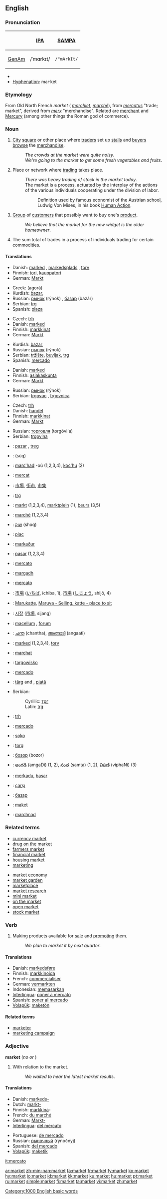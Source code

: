 {{wikipedia}}
==English==

===Pronunciation===
{| border=1 cellpadding=5
! !! [[w:International Phonetic Alphabet|IPA]] !! [[w:SAMPA|SAMPA]]
|-
! [[GenAm]]
| /ˈmɑrkɪt/ || <tt>/"mArkIt/</tt>
|}
*{{audio|en-us-market.ogg|Audio (US)}}
*[[Hyphenation]]: mar·ket

===Etymology===
From Old North French ''market'' ({{OF.}} ''[[marchiet]]'', {{F.}} ''[[marché]]''), from {{L.}} ''[[mercatus]]'' "trade; market", derived from ''[[merx]]'' "merchandise".  Related are [[merchant]] and [[Mercury]] (among other things the Roman god of commerce).

===Noun===
{{en-noun}}

# [[City]] [[square]] or other place where [[trader]]s set up [[stall]]s and [[buyer]]s [[browse]] the [[merchandise]].
#:''The crowds at the market were quite noisy''.
#:''We're going to the market to get some fresh vegetables and fruits''.
# Place or network where [[trading]] takes place.
#:''There was heavy trading of stock in the market today''.
#:The market is a process, actuated by the interplay of the actions of the various individuals cooperating under the division of labor.
#:: Definition used by famous economist of the Austrian school, Ludwig Von Mises, in his book [http://www.mises.org/humanaction/chap15sec1.asp Human Action].
# [[Group]] of [[customer]]s that possibly want to buy one's [[product]].
#:''We believe that the market for the new widget is the older homeowner''.
# The sum total of trades in a process of individuals trading for certain commodities.

====Translations====
{{trans-top|market square}}
*Danish: [[marked]] {{n}}, [[markedsplads]] {{c}}, [[torv]] {{n}}
*Finnish: [[tori]], [[kauppatori]]
*German: [[Markt]] {{m}}
{{trans-mid}}
*Greek: {{t|el|αγορά|f|}} (agorá)
*Kurdish: [[bazar]], {{KUchar|[[بازار]]}}
*Russian: [[рынок]] (rýnok) {{m}}, [[базар]] (bazár) {{m}}
*Serbian: [[trg]]
*Spanish: [[plaza]] {{f}}
{{trans-bottom}}

{{trans-top|place for trading in general}}
*Czech: [[trh]] {{m}}
*Danish: [[marked]] {{n}}
*Finnish: [[markkinat]]
*German: [[Markt]] {{m}}
{{trans-mid}}
*Kurdish: [[bazar]], {{KUchar|[[بازار]]}}
*Russian: [[рынок]] (rýnok) {{m}}
*Serbian: [[tržište]], [[buvljak]], [[trg]]
*Spanish: [[mercado]] {{m}}
{{trans-bottom}}

{{trans-top|group of customers}}
*Danish: [[marked]] {{n}}
*Finnish: [[asiakaskunta]]
*German: [[Markt]] {{m}}
{{trans-mid}}
*Russian: [[рынок]] (rýnok) {{m}}
*Serbian: [[trgovac]] {{m}}, [[trgovnica]] {{f}}
{{trans-bottom}}

{{trans-top|total sum of trades}}
*Czech: [[trh]] {{m}}
*Danish: [[handel]] {{c}}
*Finnish: [[markkinat]]
*German: [[Markt]] {{m}}
{{trans-mid}}
*Russian: [[торговля]] (torgóvl'a) {{f}}
*Serbian: [[trgovina]]
{{trans-bottom}}

{{checktrans}}
{{trans-top|Translations to be checked}}
*{{ttbc|Albanian}}: [[pazar]] {{m}}, [[treg]] {{m}}
*{{ttbc|Arabic}}: {{ARchar|[[سوق]]}} (sūq)
*{{ttbc|Breton}}: [[marc'had]] {{m}} -où {{p}} (1,2,3,4), [[koc'hu]] {{m}} (2)
*{{ttbc|Catalan}}: [[mercat]] {{m}}
*{{ttbc|Chinese}}: [[市場]], [[街市]], [[市集]]
*{{ttbc|Croatian}}: [[trg]] {{m}}
*{{ttbc|Dutch}}: [[markt]] {{m}} (1,2,3,4), [[marktplein]] {{n}} (1), [[beurs]] (3,5)
*{{ttbc|French}}: [[marché]] {{m}} (1,2,3,4)
*{{ttbc|Hebrew}}: [[שוק]] (shoq) {{m}}
*{{ttbc|Hungarian}}: [[piac]]
*{{ttbc|Icelandic}}: [[markaður]] {{m}}
*{{ttbc|Indonesian}}: [[pasar]] (1,2,3,4)
*{{ttbc|Interlingua}}: [[mercato]]
*{{ttbc|Irish}}: [[margadh]] {{m}}
*{{ttbc|Italian}}: [[mercato]] {{m}}
*{{ttbc|Japanese}}: [[市場]] ([[いちば]], ichiba, 1), [[市場]] ([[しじょう]], shijō, 4)
*{{ttbc|Kannada}}: [[Marukatte,]] [[Maruva - Selling, katte - place to sit]]
*{{ttbc|Korean}}: [[시장]] ([[市場]], sijang)
{{trans-mid}}
*{{ttbc|Latin}}: [[macellum]] {{n}}, [[forum]] {{n}}
*{{ttbc|Malayalam}}: [[ചന്ത]] (chantha), [[അങ്ങാടി]] (angaati)
*{{ttbc|Norwegian}}: [[marked]] {{n}} (1,2,3,4), [[torv]] {{n}}
*{{ttbc|Old High German}}: [[marchat]] {{m}}
*{{ttbc|Polish}}: [[targowisko]] {{n}}
*{{ttbc|Portuguese}}: [[mercado]] {{m}}
*{{ttbc|Romanian}}: [[târg]] {{f}} and {{m}}, [[piaţă]] {{f}}
*Serbian:
*:Cyrillic: [[трг]] {{m}}
*:Latin: [[trg]] {{m}}
*{{ttbc|Slovak}}: [[trh]] {{m}}
*{{ttbc|Spanish}}: [[mercado]] {{m}}
*{{ttbc|Swahili}}: [[soko]]
*{{ttbc|Swedish}}: [[torg]] {{n}}
*{{ttbc|Tajik}}: [[бозор]] (bozor)
*{{ttbc|Telugu}}: [[అంగడి]] (amgaDi) (1, 2), [[సంత]] (samta) (1, 2), [[విఫణి]] (viphaNi) (3)
*{{ttbc|Tetum}}: [[merkadu]], [[basar]]
*{{ttbc|Turkish}}: [[çarşı]]
*{{ttbc|Ukrainian}}: [[базар]] {{m}}
*{{ttbc|Volapük}}: [[maket]]
*{{ttbc|Welsh}}: [[marchnad]] {{f}}
{{trans-bottom}}

===Related terms===
{{rel-top|related terms}}
*[[currency market]]
*[[drug on the market]]
*[[farmers market]]
*[[financial market]]
*[[housing market]]
*[[marketing]]
{{rel-mid}}
*[[market economy]]
*[[market garden]]
*[[marketplace]]
*[[market research]]
*[[mini market]]
*[[on the market]]
*[[open market]]
*[[stock market]]
{{rel-bottom}}

===Verb===
{{en-verb}}

# {{transitive}} Making products available for [[sale]] and [[promoting]] them.
#:''We plan to market it by next quarter''.

====Translations====
{{trans-top|making products available and promoting them}}
*Danish: [[markedsføre]]
*Finnish: [[markkinoida]]
*French: [[commercialiser]]
*German: [[vermarkten]]
*Indonesian: [[pasar|memasarkan]]
*[[Interlingua]]: [[poner a mercato]]
*Spanish: [[poner al mercado]]
*[[Volapük]]: [[maketön]]
{{trans-bottom}}

====Related terms====
*[[marketer]]
*[[marketing campaign]]

===Adjective===
'''market'''  (''no'' {{compar}} ''or'' {{superl}})

# With relation to the market.
#:''We waited to hear the latest market results''.

====Translations====
{{trans-top|relating to the market}}
*Danish: [[markeds-]]
*Dutch: [[markt-]]
*Finnish: [[markkina]]-
*French: [[du marché]]
*German: [[Markt-]]
*[[Interlingua]]: [[del mercato]]
{{trans-mid}}
*Portuguese: [[de mercado]]
*Russian: [[рыночный]] (rýnočnyj)
*Spanish: [[del mercado]]
*[[Volapük]]: [[maketik]]
{{trans-bottom}}

[[it:mercato]]

[[Category:1000 English basic words]]

[[ar:market]]
[[zh-min-nan:market]]
[[fa:market]]
[[fr:market]]
[[fy:market]]
[[ko:market]]
[[hy:market]]
[[io:market]]
[[id:market]]
[[kk:market]]
[[ku:market]]
[[hu:market]]
[[pt:market]]
[[ru:market]]
[[simple:market]]
[[fi:market]]
[[ta:market]]
[[vi:market]]
[[zh:market]]